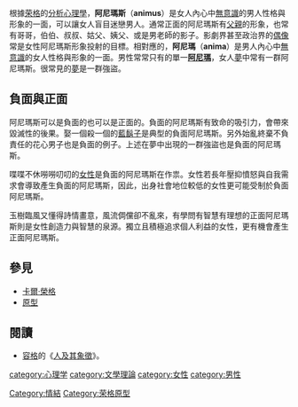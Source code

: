 {{Unreferenced|time=2012-8-18}}
{{Original research|time=2012-8-18}}

根據[[荣格|荣格]]的[[分析心理學|分析心理學]]，'''阿尼瑪斯'''（'''animus'''）是女人內心中[[無意識|無意識]]的男人性格與形象的一面，可以讓女人盲目迷戀男人。通常正面的阿尼瑪斯有[[父親|父親]]的形象，也常有哥哥，伯伯、叔叔、姑父、姨父、或是男老師的影子。影劇界甚至政治界的[[偶像|偶像]]常是女性阿尼瑪斯形象投射的目標。相對應的，'''阿尼瑪'''（'''anima'''）是男人內心中[[無意識|無意識]]的女人性格與形象的一面。男性常常只有的單一'''[[阿尼瑪|阿尼瑪]]'''，女人[[夢|夢]]中常有一群阿尼瑪斯。很常見的[[夢|夢]]是一群強盜。

== 負面與正面 ==

阿尼瑪斯可以是負面的也可以是正面的。負面的阿尼瑪斯有致命的吸引力，會帶來毀滅性的後果。娶一個殺一個的[[藍鬍子|藍鬍子]]是典型的負面阿尼瑪斯。另外始亂終棄不負責任的花心男子也是負面的例子。上述在夢中出現的一群強盜也是負面的阿尼瑪斯。

喋喋不休嘮嘮叨叨的[[女性|女性]]是負面的阿尼瑪斯在作祟。女性若長年壓抑憤怒與自我需求會導致產生負面的阿尼瑪斯，因此，出身社會地位較低的女性更可能受制於負面阿尼瑪斯。

玉樹臨風又懂得詩情畫意，風流倜儻卻不亂來，有學問有智慧有理想的正面阿尼瑪斯則是女性創造力與智慧的泉源。獨立且積極追求個人利益的女性，更有機會產生正面阿尼瑪斯。


==參見==
* [[卡爾·榮格|卡爾·榮格]]
* [[原型|原型]]

== 閱讀 ==
* [[容格|容格]]的《[[人及其象徵|人及其象徵]]》。
{{Jung}}

{{分析心理学}}

[[category:心理学|category:心理学]]
[[category:文學理論|category:文學理論]]
[[category:女性|category:女性]]
[[category:男性|category:男性]]
[[Category:情結|Category:情結]]
[[Category:荣格原型|Category:荣格原型]]